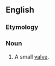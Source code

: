 ==English==

===Etymology===
{{suffix|valve|let|lang=en}}

===Noun===
{{en-noun}}

# A small [[valve]].
